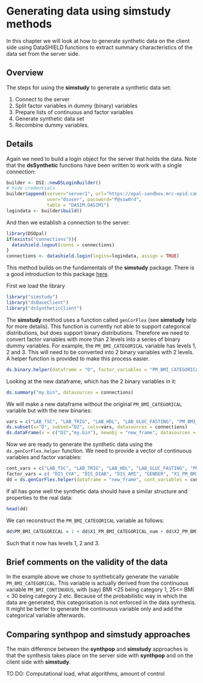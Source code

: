 # Generating data using simstudy methods {#simstudy}

In this chapter we will look at how to generate synthetic data on the client side using DataSHIELD functions to extract summary characteristics of the data set from the server side.

## Overview

The steps for using the **simstudy** to generate a synthetic data set:

1. Connect to the server
2. Split factor variables in dummy (binary) variables
3. Prepare lists of continuous and factor variables
4. Generate synthetic data set
5. Recombine dummy variables.

## Details

Again we need to build a login object for the server that holds the data. Note that the **dsSynthetic** functions have been written to work with a single connection:

```r
builder <- DSI::newDSLoginBuilder()
# hide credentials
builder$append(server="server1", url="https://opal-sandbox.mrc-epid.cam.ac.uk",
               user="dsuser", password="P@ssw0rd", 
               table = "DASIM.DASIM1")
logindata <- builder$build()
```

And then we establish a connection to the server:

```r
library(DSOpal)
if(exists("connections")){
  datashield.logout(conns = connections)
}
connections <- datashield.login(logins=logindata, assign = TRUE)
```
This method builds on the fundamentals of the **simstudy** package. There is a good introduction to this package [here](https://kgoldfeld.github.io/simstudy/index.html).

First we load the library
```r
library("simstudy")
library("dsBaseClient")
library("dsSyntheticClient")
```

The **simstudy** method uses a function called `genCorFlex` (see **simstudy** help for more details). This function is currently not able to support categorical distributions, but does support binary distributions. Therefore we need to convert factor variables with more than 2 levels into a series of binary dummy variables. For example, the `PM_BMI_CATEGORICAL` variable has levels 1, 2 and 3. This will need to be converted into 2 binary variables with 2 levels. A helper function is provided to make this process easier.

```r
ds.binary.helper(dataframe = "D", factor_variables = "PM_BMI_CATEGORICAL", newobj = "my.bin", datasources = connections)
```
Looking at the new dataframe, which has the 2 binary variables in it:

```r
ds.summary("my.bin", datasources = connections)
```
We will make a new dataframe without the original `PM_BMI_CATEGORICAL` variable but with the new binaries:
```r
vars = c("LAB_TSC", "LAB_TRIG", "LAB_HDL", "LAB_GLUC_FASTING", "PM_BMI_CONTINUOUS", "DIS_CVA", "DIS_DIAB", "DIS_AMI", "GENDER")
ds.subset(x="D", subset="D2", cols=vars, datasources = connections)
ds.dataFrame(x = c("D2","my.bin"), newobj = "new_frame", datasources = connections)
```
Now we are ready to generate the synthetic data using the `ds.genCorFlex.helper` function. We need to provide a vector of continuous variables and factor variables:
```r
cont_vars = c("LAB_TSC", "LAB_TRIG", "LAB_HDL", "LAB_GLUC_FASTING", "PM_BMI_CONTINUOUS")
factor_vars = c( "DIS_CVA", "DIS_DIAB", "DIS_AMI", "GENDER", "X1_PM_BMI_CATEGORICAL", "X2_PM_BMI_CATEGORICAL")
dd = ds.genCorFlex.helper(dataframe = "new_frame", cont_variables = cont_vars, factor_variables = factor_vars, num_rows = 10000, datasources = connections)
```
If all has gone well the synthetic data should have a similar structure and properties to the real data:
```r
head(dd)

```
We can reconstruct the `PM_BMI_CATEGORICAL` variable as follows:
```r
dd$PM_BMI_CATEGORICAL = 1 + dd$X1_PM_BMI_CATEGORICAL_num + dd$X2_PM_BMI_CATEGORICAL_num
```
Such that it now has levels 1, 2 and 3.

## Brief comments on the validity of the data

In the example above we chose to synthetically generate the variable `PM_BMI_CATEGORICAL`. This variable is actually derived from the continuous variable `PM_BMI_CONTINUOUS`, with (say) BMI <25 being category 1, 25<= BMI < 30 being category 2 etc. Because of the probabilistic way in which the data are generated, this categorisation is not enforced in the data synthesis. It might be better to generate the continuous variable only and add the categorical variable afterwards.

## Comparing **synthpop** and **simstudy** approaches

The main difference between the **synthpop** and **simstudy** approaches is that the synthesis takes place on the server side with **synthpop** and on the client side with **simstudy**.

TO DO: Computational load, what algorithms, amount of control
